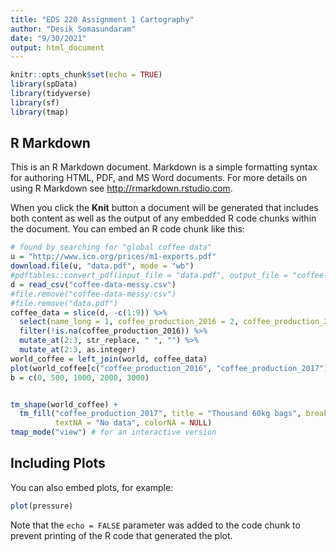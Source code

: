 ```yaml
---
title: "EDS 220 Assignment 1 Cartography"
author: "Desik Somasundaram"
date: "9/30/2021"
output: html_document
---
```


```r
knitr::opts_chunk$set(echo = TRUE)
library(spData)
library(tidyverse)
library(sf)
library(tmap)
```

## R Markdown

This is an R Markdown document. Markdown is a simple formatting syntax for authoring HTML, PDF, and MS Word documents. For more details on using R Markdown see <http://rmarkdown.rstudio.com>.

When you click the **Knit** button a document will be generated that includes both content as well as the output of any embedded R code chunks within the document. You can embed an R code chunk like this:

```r
# found by searching for "global coffee data"
u = "http://www.ico.org/prices/m1-exports.pdf"
download.file(u, "data.pdf", mode = "wb")
#pdftables::convert_pdf(input_file = "data.pdf", output_file = "coffee-data-messy.csv", api_key = "7he17mywbvwi")
d = read_csv("coffee-data-messy.csv")
#file.remove("coffee-data-messy.csv")
#file.remove("data.pdf")
coffee_data = slice(d, -c(1:9)) %>% 
  select(name_long = 1, coffee_production_2016 = 2, coffee_production_2017 = 3) %>% 
  filter(!is.na(coffee_production_2016)) %>% 
  mutate_at(2:3, str_replace, " ", "") %>% 
  mutate_at(2:3, as.integer)
world_coffee = left_join(world, coffee_data)
plot(world_coffee[c("coffee_production_2016", "coffee_production_2017")])
b = c(0, 500, 1000, 2000, 3000)


tm_shape(world_coffee) +
  tm_fill("coffee_production_2017", title = "Thousand 60kg bags", breaks = b,
          textNA = "No data", colorNA = NULL)
tmap_mode("view") # for an interactive version
```

## Including Plots

You can also embed plots, for example:

```r
plot(pressure)
```

Note that the `echo = FALSE` parameter was added to the code chunk to prevent printing of the R code that generated the plot.
